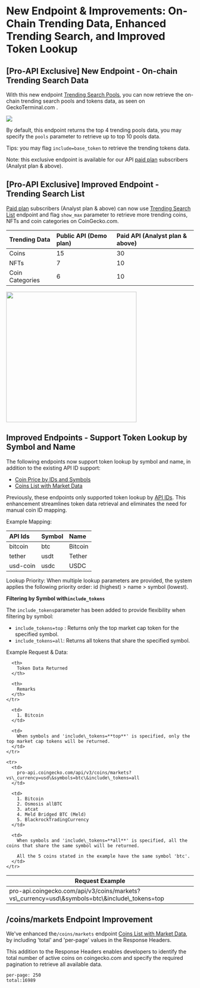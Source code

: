 # New Endpoint & Improvements: On-Chain Trending Data, Enhanced Trending Search, and Improved Token Lookup

## \[Pro-API Exclusive] New Endpoint  - On-chain Trending Search Data

With this new endpoint [Trending Search Pools](https://docs.coingecko.com/reference/trending-search-pools), you can now retrieve the on-chain trending search pools and tokens data, as seen on GeckoTerminal.com .

<Image align="center" src="https://files.readme.io/afea6126601bd7b6cdeeec382df562875440c18bac2e9098988e2c3f76dbce38-Screenshot_2025-03-26_at_12.09.54_PM.png" />

By default, this endpoint returns the top 4 trending pools data, you may specify the `pools` parameter to retrieve up to top 10 pools data.

Tips: you may flag `include=base_token` to retrieve the trending tokens data.

Note:  this exclusive endpoint is available for our API [paid plan](https://www.coingecko.com/en/api/pricing) subscribers (Analyst plan & above).

## \[Pro-API Exclusive] Improved Endpoint - Trending Search List

[Paid plan](https://www.coingecko.com/en/api/pricing) subscribers (Analyst plan & above) can now use [Trending Search List](https://docs.coingecko.com/reference/trending-search) endpoint and flag `show_max` parameter to retrieve more trending coins, NFTs and coin categories on CoinGecko.com.

| Trending Data   | Public API (Demo plan) | Paid API (Analyst plan & above) |
| :-------------- | :--------------------- | :------------------------------ |
| Coins           | 15                     | 30                              |
| NFTs            | 7                      | 10                              |
| Coin Categories | 6                      | 10                              |

<Image align="center" border={false} caption="Trending Search on CoinGecko.com" src="https://files.readme.io/b3a27b6acdad77c90ab4df9a5fcd023d19ae2a62a3c0aad0dbf718ad809c95b3-Screenshot_2025-04-23_at_4.27.18_PM.png" width="350px" />

## Improved Endpoints - Support Token Lookup by Symbol and Name

The following endpoints now support token lookup by symbol and name, in addition to the existing API ID support:

* [Coin Price by IDs and Symbols](https://docs.coingecko.com/reference/simple-price)
* [Coins List with Market Data](https://docs.coingecko.com/reference/coins-markets)

Previously, these endpoints only supported token lookup by [API IDs](\[https://docs.coingecko.com/docs/1-get-data-by-id-or-address#/methods-to-query-price--market-data-of-coins]\(https://docs.coingecko.com/docs/1-get-data-by-id-or-address#/methods-to-query-price--market-data-of-coins\)).  This enhancement streamlines token data retrieval and eliminates the need for manual coin ID mapping.

Example Mapping:

| API Ids  | Symbol | Name    |
| :------- | :----- | :------ |
| bitcoin  | btc    | Bitcoin |
| tether   | usdt   | Tether  |
| usd-coin | usdc   | USDC    |

Lookup Priority: When multiple lookup parameters are provided, the system applies the following priority order: id (highest) > name > symbol (lowest).

**Filtering by Symbol with`include_tokens`**

The `include_tokens`parameter has been added to provide flexibility when filtering by symbol:

* `include_tokens=top` : Returns only the top market cap token for the specified symbol.
* `include_tokens=all`: Returns all tokens that share the specified symbol.

Example Request & Data:

<Table align={["left","left","left"]}>
  <thead>
    <tr>
      <th>
        Request Example
      </th>

      <th>
        Token Data Returned
      </th>

      <th>
        Remarks
      </th>
    </tr>
  </thead>

  <tbody>
    <tr>
      <td>
        pro-api.coingecko.com/api/v3/coins/markets?vs\_currency=usd\&symbols=btc\&include\_tokens=top
      </td>

      <td>
        1. Bitcoin
      </td>

      <td>
        When symbols and 'include\_tokens=**top**' is specified, only the top market cap tokens will be returned.
      </td>
    </tr>

    <tr>
      <td>
        pro-api.coingecko.com/api/v3/coins/markets?vs\_currency=usd\&symbols=btc\&include\_tokens=all
      </td>

      <td>
        1. Bitcoin
        2. Osmosis allBTC
        3. atcat
        4. Meld Bridged BTC (Meld)
        5. BlackrockTradingCurrency
      </td>

      <td>
        When symbols and 'include\_tokens=**all**' is specified, all the coins that share the same symbol will be returned.

        All the 5 coins stated in the example have the same symbol 'btc'.
      </td>
    </tr>
  </tbody>
</Table>

## /coins/markets Endpoint Improvement

We've enhanced the`/coins/markets` endpoint [Coins List with Market Data](https://docs.coingecko.com/reference/coins-markets), by including 'total' and 'per-page' values in the Response Headers.

This addition to the Response Headers enables developers to identify the total number of active coins on coingecko.com and specify the required pagination to retrieve all available data.

```Text Response Header (Example)
per-page: 250
total:16989
```